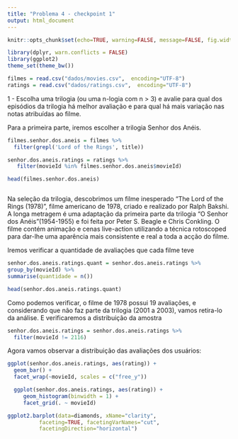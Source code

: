 ```yaml
---
title: "Problema 4 - checkpoint 1"
output: html_document
---
```


```r
knitr::opts_chunk$set(echo=TRUE, warning=FALSE, message=FALSE, fig.width=12, fig.height=6)
```

 

```r
library(dplyr, warn.conflicts = FALSE)
library(ggplot2)
theme_set(theme_bw())

filmes = read.csv("dados/movies.csv",  encoding="UTF-8")
ratings = read.csv("dados/ratings.csv",  encoding="UTF-8")

```

1 - Escolha uma trilogia (ou uma n-logia com n > 3) e avalie para qual dos episódios da trilogia há melhor avaliação e para qual há mais variação nas notas atribuídas ao filme.

Para a primeira parte, iremos escolher a trilogia Senhor dos Anéis.

```r

filmes.senhor.dos.aneis = filmes %>%
  filter(grepl('Lord of the Rings', title))

senhor.dos.aneis.ratings = ratings %>%
   filter(movieId %in% filmes.senhor.dos.aneis$movieId) 

head(filmes.senhor.dos.aneis)



```

Na seleção da trilogia, descobrimos um filme inesperado "The Lord of the Rings (1978)", filme americano de 1978, criado e realizado por Ralph Bakshi. A longa metragem é uma adaptação da primeira parte da trilogia "O Senhor dos Anéis"(1954-1955) e foi feita por Peter S. Beagle e Chris Conkling. O filme contém animação e cenas live-action utilizando a técnica rotoscoped para dar-lhe uma aparência mais consistente e real a toda a acção do filme. 


Iremos verificar a quantidade de avaliações que cada filme teve 
```r
senhor.dos.aneis.ratings.quant = senhor.dos.aneis.ratings %>%
group_by(movieId) %>%
summarise(quantidade = n())

head(senhor.dos.aneis.ratings.quant)

```

Como podemos verificar, o filme de 1978 possui 19 avaliações, e considerando que não faz parte da trilogia (2001 a 2003), vamos retira-lo da análise.
E verificaremos a distribuição da amostra

```r
senhor.dos.aneis.ratings = senhor.dos.aneis.ratings %>%
  filter(movieId != 2116)

```

Agora vamos observar a distribuição das avaliações dos usuários:

```r
ggplot(senhor.dos.aneis.ratings, aes(rating)) +
  geom_bar() + 
  facet_wrap(~movieId, scales = c("free_y"))
```

```r

  ggplot(senhor.dos.aneis.ratings, aes(rating)) + 
     geom_histogram(binwidth = 1) + 
     facet_grid(. ~ movieId)

ggplot2.barplot(data=diamonds, xName="clarity",
          faceting=TRUE, facetingVarNames="cut", 
          facetingDirection="horizontal") 


```





